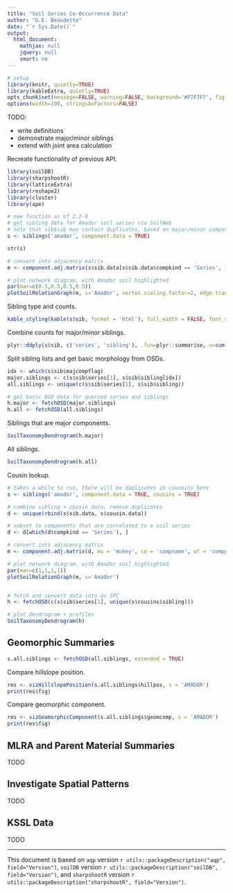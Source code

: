 ```yaml
---
title: "Soil Series Co-Occurrence Data"
author: "D.E. Beaudette"
date: "`r Sys.Date()`"
output:
  html_document:
    mathjax: null
    jquery: null
    smart: no
---
```

  
  
```r
# setup
library(knitr, quietly=TRUE)
library(kableExtra, quietly=TRUE)
opts_chunk$set(message=FALSE, warning=FALSE, background='#F7F7F7', fig.align='center', fig.retina=2, dev='png', tidy=FALSE, verbose=FALSE)
options(width=100, stringsAsFactors=FALSE)
```


TODO: 

   * write definitions
   * demonstrate major/minor siblings
   * extend with joint area calculation


Recreate functionality of previous API.
```r
library(soilDB)
library(sharpshootR)
library(latticeExtra)
library(reshape2)
library(cluster)
library(ape)

# new function as of 2.2-8
# get sibling data for Amador soil series via SoilWeb
# note that sib$sib may contain duplicates, based on major/minor component status
s <- siblings('amador', component.data = TRUE)

str(s)

# convert into adjacency matrix
m <- component.adj.matrix(s$sib.data[s$sib.data$compkind == 'Series', ], mu = 'mukey', co = 'compname', wt = 'comppct_r')

# plot network diagram, with Amador soil highlighted
par(mar=c(0.5,0.5,0.5,0.5))
plotSoilRelationGraph(m, s='Amador', vertex.scaling.factor=2, edge.transparency=0.75, edge.col=grey(0.85), edge.highlight.col='black', vertex.label.family='sans')
```


Sibling type and counts.
```r
kable_styling(kable(s$sib, format = 'html'), full_width = FALSE, font_size = 10)
```

Combine counts for major/minor siblings.
```r
plyr::ddply(s$sib, c('series', 'sibling'), .fun=plyr::summarise, n=sum(n))
```

Split sibling lists and get basic morphology from OSDs.
```r
idx <- which(s$sib$majcompflag)
major.siblings <- c(s$sib$series[1], s$sib$sibling[idx])
all.siblings <- unique(c(s$sib$series[1], s$sib$sibling))

# get basic OSD data for queried series and siblings
h.major <- fetchOSD(major.siblings)
h.all <- fetchOSD(all.siblings)
```


Siblings that are major components.
```r
SoilTaxonomyDendrogram(h.major)
```

All siblings.
```r
SoilTaxonomyDendrogram(h.all)
```


Cousin lookup.
```r
# takes a while to run, there will be duplicates in counsins here
s <- siblings('amador', component.data = TRUE, cousins = TRUE)

# combine sibling + cousin data, remove duplicates
d <- unique(rbind(s$sib.data, s$cousin.data))

# subset to components that are correlated to a soil series
d <- d[which(d$compkind == 'Series'), ]

# convert into adjacency matrix
m <- component.adj.matrix(d, mu = 'mukey', co = 'compname', wt = 'comppct_r')

# plot network diagram, with Amador soil highlighted
par(mar=c(1,1,1,1))
plotSoilRelationGraph(m, s='Amador')


# fetch and convert data into an SPC
h <- fetchOSD(c(s$sib$series[1], unique(s$cousins$sibling)))

# plot dendrogram + profiles
SoilTaxonomyDendrogram(h)
```

## Geomorphic Summaries

```r
s.all.siblings <- fetchOSD(all.siblings, extended = TRUE)
```

Compare hillslope position.
```r
res <- vizHillslopePosition(s.all.siblings$hillpos, s = 'AMADOR')
print(res$fig)
```

Compare geomorphic component.
```r
res <- vizGeomorphicComponent(s.all.siblings$geomcomp, s = 'AMADOR')
print(res$fig)
```

## MLRA and Parent Material Summaries
TODO

## Investigate Spatial Patterns
TODO

## KSSL Data
TODO


----------------------------
This document is based on `aqp` version `r utils::packageDescription("aqp", field="Version")`, `soilDB` version `r utils::packageDescription("soilDB", field="Version")`, and `sharpshootR` version `r utils::packageDescription("sharpshootR", field="Version")`.

